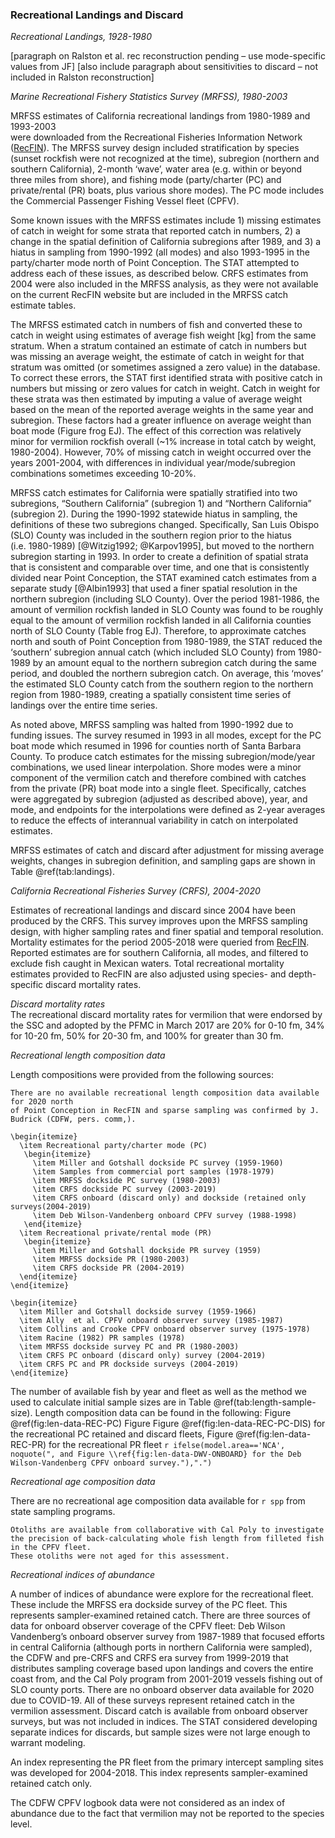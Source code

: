 ### Recreational Landings and Discard


*Recreational Landings, 1928-1980*

[paragraph on Ralston et al. rec reconstruction pending -- use mode-specific values from JF]
[also include paragraph about sensitivities to discard -- not included in Ralston reconstruction]

*Marine Recreational Fishery Statistics Survey (MRFSS), 1980-2003*

MRFSS estimates of California recreational landings from 1980-1989 and 1993-2003  
were downloaded from the Recreational Fisheries Information Network 
([RecFIN](https://www.recfin.org/)). The MRFSS survey design included stratification by 
species (sunset rockfish were not recognized at the time), subregion (northern 
and southern California), 2-month ‘wave’, water area (e.g. within or beyond 
three miles from shore), and fishing mode (party/charter (PC) and private/rental (PR) boats,
plus various shore modes).  The PC mode includes the Commercial Passenger Fishing Vessel 
fleet (CPFV).

Some known issues with the MRFSS estimates include 1) missing estimates of catch 
in weight for some strata that reported catch in numbers, 2) a change in the 
spatial definition of California subregions after 1989, and 3) a hiatus in 
sampling from 1990-1992 (all modes) and also 1993-1995 in the party/charter mode 
north of Point Conception. The STAT attempted to address each of these issues, 
as described below. CRFS estimates from 2004 were also included in the MRFSS 
analysis, as they were not available on the current RecFIN website but are 
included in the MRFSS catch estimate tables.

The MRFSS estimated catch in numbers of fish and converted these to catch in 
weight using estimates of average fish weight [kg] from the same stratum. When 
a stratum contained an estimate of catch in numbers but was missing an average 
weight, the estimate of catch in weight for that stratum was omitted (or sometimes 
assigned a zero value) in the database. To correct these errors, the STAT first 
identified strata with positive catch in numbers but missing or zero values for 
catch in weight. Catch in weight for these strata was then estimated by imputing 
a value of average weight based on the mean of the reported average weights in 
the same year and subregion. These factors had a greater influence on average 
weight than boat mode (Figure  frog EJ). The effect of this correction was relatively 
minor for vermilion rockfish overall (~1% increase in total catch by weight, 
1980-2004). However, 70% of missing catch in weight occurred over the years 
2001-2004, with differences in individual year/mode/subregion combinations sometimes exceeding 10-20%.

MRFSS catch estimates for California were spatially stratified into two subregions, 
“Southern California” (subregion 1) and “Northern California” (subregion 2). 
During the 1990-1992 statewide hiatus in sampling, the definitions of these two 
subregions changed. Specifically, San Luis Obispo (SLO) County was included in 
the southern region prior to the hiatus (i.e. 1980-1989) [@Witzig1992; @Karpov1995], 
but moved to the northern subregion starting in 1993. In order to create a 
definition of spatial strata that is consistent and comparable over time, and 
one that is consistently divided near Point Conception, the STAT examined catch 
estimates from a separate study [@Albin1993] that used a finer spatial 
resolution in the northern subregion (including SLO County). Over the period 
1981-1986, the amount of vermilion rockfish landed in SLO County was found to 
be roughly equal to the amount of vermilion rockfish landed in all California 
counties north of SLO County (Table frog EJ). Therefore, to approximate catches north
and south of Point Conception from 1980-1989, the STAT reduced the ‘southern’ 
subregion annual catch (which included SLO County) from 1980-1989 by an amount 
equal to the northern subregion catch during the same period, and doubled the 
northern subregion catch. On average, this ‘moves’ the estimated SLO County 
catch from the southern region to the northern region from 1980-1989, creating 
a spatially consistent time series of landings over the entire time series.


As noted above, MRFSS sampling was halted from 1990-1992 due to funding issues. 
The survey resumed in 1993 in all modes, except for the PC boat 
mode which resumed in 1996 for counties north of Santa Barbara County.  To 
produce catch estimates for the missing subregion/mode/year combinations, we 
used linear interpolation. Shore modes were a minor component of the vermilion 
catch and therefore combined with catches from the private (PR) boat mode into 
a single fleet. Specifically, catches were aggregated by subregion (adjusted as 
described above), year, and mode, and endpoints for the interpolations were 
defined as 2-year averages to reduce the effects of interannual variability 
in catch on interpolated estimates.

MRFSS estimates of catch and discard after adjustment for missing average weights,
changes in subregion definition, and sampling gaps are shown in Table \@ref(tab:landings).

*California Recreational Fisheries Survey (CRFS), 2004-2020*

Estimates of recreational landings and discard since 2004 have been produced by 
the CRFS. This survey improves upon the MRFSS sampling design, with higher 
sampling rates and finer spatial and temporal resolution.
Mortality estimates for the period 2005-2018 were queried from [RecFIN](www.recfin.org). 
Reported estimates are for southern California, all modes, and filtered to exclude fish 
caught in Mexican waters. Total recreational mortality estimates provided to RecFIN are 
also adjusted using species- and depth-specific discard mortality rates.

*Discard mortality rates*  
The recreational discard mortality rates for vermilion that were endorsed by the 
SSC and adopted by the 
PFMC in March 2017 are 20% for 0-10 fm, 34% for 10-20 fm, 50% for 20-30 fm, and 
100% for greater than 30 fm.


*Recreational length composition data*

Length compositions were provided from the following sources:


```asis
There are no available recreational length composition data available for 2020 north 
of Point Conception in RecFIN and sparse sampling was confirmed by J. Budrick (CDFW, pers. comm,).

\begin{itemize}
  \item Recreational party/charter mode (PC)
   \begin{itemize}
     \item Miller and Gotshall dockside PC survey (1959-1960) 
     \item Samples from commercial port samples (1978-1979)
     \item MRFSS dockside PC survey (1980-2003)    
     \item CRFS dockside PC survey (2003-2019)
     \item CRFS onboard (discard only) and dockside (retained only surveys(2004-2019)
     \item Deb Wilson-Vandenberg onboard CPFV survey (1988-1998)
   \end{itemize}
  \item Recreational private/rental mode (PR)
   \begin{itemize}
     \item Miller and Gotshall dockside PR survey (1959) 
     \item MRFSS dockside PR (1980-2003)
     \item CRFS dockside PR (2004-2019)
  \end{itemize}
\end{itemize}
```






```asis
\begin{itemize}
  \item Miller and Gotshall dockside survey (1959-1966)    
  \item Ally  et al. CPFV onboard observer survey (1985-1987)
  \item Collins and Crooke CPFV onboard observer survey (1975-1978)  
  \item Racine (1982) PR samples (1978)
  \item MRFSS dockside survey PC and PR (1980-2003)     
  \item CRFS PC onboard (discard only) survey (2004-2019)
  \item CRFS PC and PR dockside surveys (2004-2019)
\end{itemize}
```

The number of available fish by year and fleet as well as the method we used to 
calculate initial sample sizes are in Table \@ref(tab:length-sample-size). 
Length composition data can be found in the following: Figure
\@ref(fig:len-data-REC-PC) Figure Figure \@ref(fig:len-data-REC-PC-DIS) for 
the recreational PC retained and discard fleets, 
Figure \@ref(fig:len-data-REC-PR) for the recreational PR fleet
`r ifelse(model.area=='NCA', noquote(", and Figure \\ref{fig:len-data-DWV-ONBOARD} for the Deb Wilson-Vandenberg CPFV onboard survey."),".")`


*Recreational age composition data*

There are no recreational age composition data available for `r spp` from state sampling 
programs.
```asis
Otoliths are available from collaborative with Cal Poly to investigate 
the precision of back-calculating whole fish length from filleted fish in the CPFV fleet. 
These otoliths were not aged for this assessment. 
```

*Recreational indices of abundance*

A number of indices of abundance were explore for the recreational fleet.  These include
the MRFSS era dockside survey of the PC fleet.  This represents sampler-examined retained 
catch. There are three sources of data for onboard observer coverage of the CPFV fleet: Deb 
Wilson Vandenberg's onboard observer survey from 1987-1989 that focused efforts in central California (although 
ports in northern California were sampled), the CDFW and pre-CRFS and CRFS era survey from 1999-2019 that 
distributes sampling coverage based upon landings and covers the entire coast from, and the 
Cal Poly program from 2001-2019 vessels fishing out of SLO county ports.  There are no onboard 
observer data available for 2020 due to COVID-19. All of these surveys represent retained catch 
in the vermilion assessment.  Discard catch is available from onboard observer surveys, but was not
included in indices.  The STAT considered developing separate indices for discards, but sample sizes 
were not large enough to warrant modeling.

An index representing the PR fleet from the primary intercept sampling sites was developed for 2004-2018. 
This index represents sampler-examined retained catch only.

The CDFW CPFV logbook data were not considered as an index of abundance due to the fact that 
vermilion may not be reported to the species level.